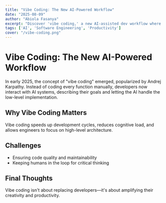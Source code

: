 ```yaml
---
title: "Vibe Coding: The New AI-Powered Workflow"
date: "2025-08-09"
author: "Abiola Fasanya"
excerpt: "Discover 'vibe coding,' a new AI-assisted dev workflow where humans guide LLMs instead of writing code line‑by‑line."
tags: ['AI', 'Software Engineering', 'Productivity']
cover: "/vibe-coding.png"
---
```


# Vibe Coding: The New AI-Powered Workflow

In early 2025, the concept of "vibe coding" emerged, popularized by Andrej Karpathy. Instead of coding every function manually, developers now interact with AI systems, describing their goals and letting the AI handle the low-level implementation.

## Why Vibe Coding Matters
Vibe coding speeds up development cycles, reduces cognitive load, and allows engineers to focus on high-level architecture.

## Challenges
- Ensuring code quality and maintainability
- Keeping humans in the loop for critical thinking

## Final Thoughts
Vibe coding isn't about replacing developers—it's about amplifying their creativity and productivity.

